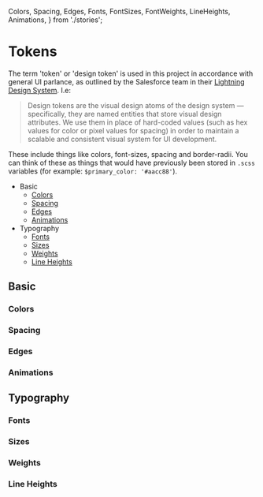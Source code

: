   Colors,
  Spacing,
  Edges,
  Fonts,
  FontSizes,
  FontWeights,
  LineHeights,
  Animations,
} from './stories';

<Meta title="Docs/Conventions/Tokens" />

# Tokens

The term 'token' or 'design token' is used in this project in accordance with general UI parlance, as outlined by the Salesforce team in their [Lightning Design System](https://www.lightningdesignsystem.com/design-tokens/). I.e:

> Design tokens are the visual design atoms of the design system — specifically, they are named entities that store visual design attributes. We use them in place of hard-coded values (such as hex values for color or pixel values for spacing) in order to maintain a scalable and consistent visual system for UI development.

These include things like colors, font-sizes, spacing and border-radii. You can think of these as things that would have previously been stored in `.scss` variables (for example: `$primary_color: '#aacc88'`).

- Basic
  - [Colors](#colors)
  - [Spacing](#spacing)
  - [Edges](#edges)
  - [Animations](#animations)
- Typography
  - [Fonts](#fonts)
  - [Sizes](#sizes)
  - [Weights](#weights)
  - [Line Heights](#line-heigts)

## Basic

### Colors

<Preview>
  <Colors />
</Preview>

### Spacing

<Preview>
  <Spacing />
</Preview>

### Edges

<Preview>
  <Edges />
</Preview>

### Animations

<Preview>
  <Animations />
</Preview>

## Typography

### Fonts

<Preview>
  <Fonts />
</Preview>

### Sizes

<Preview>
  <FontSizes />
</Preview>

### Weights

<Preview>
  <FontWeights />
</Preview>

### Line Heights

<Preview>
  <LineHeights />
</Preview>
